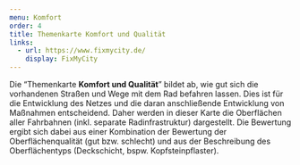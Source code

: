 ```yaml
---
menu: Komfort
order: 4
title: Themenkarte Komfort und Qualität
links:
  - url: https://www.fixmycity.de/
    display: FixMyCity
---
```

Die “Themenkarte **Komfort und Qualität**” bildet ab, wie gut sich die vorhandenen Straßen und Wege mit dem Rad befahren lassen. Dies ist für die Entwicklung des Netzes und die daran anschließende Entwicklung von Maßnahmen entscheidend. Daher werden in dieser Karte die Oberflächen aller Fahrbahnen (inkl. separate Radinfrastruktur) dargestellt. Die Bewertung ergibt sich dabei aus einer Kombination der Bewertung der Oberflächenqualität (gut bzw. schlecht) und aus der Beschreibung des Oberflächentyps (Deckschicht, bspw. Kopfsteinpflaster).
